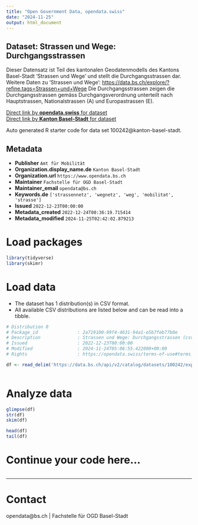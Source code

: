 ```yaml
---
title: "Open Government Data, opendata.swiss"
date: "2024-11-25"
output: html_document
---
```


## Dataset: Strassen und Wege: Durchgangsstrassen

Dieser Datensatz ist Teil des kantonalen Geodatenmodells des Kantons Basel-Stadt 'Strassen und Wege' und stellt die Durchgangsstrassen dar. Weitere Daten zu 'Strassen und Wege': [https://data.bs.ch/explore/?refine.tags=Strassen+und+Wege](https://data.bs.ch/explore/?refine.tags=Strassen+und+Wege)
Die Durchgangsstrassen zeigen die Durchgangsstrassen gemäss Durchgangsverordnung unterteilt nach Hauptstrassen, Nationalstrassen (A) und Europastrassen (E).

[Direct link by **opendata.swiss** for dataset](https://opendata.swiss/de/dataset/strassen-und-wege-durchgangsstrassen)<br>
[Direct link by **Kanton Basel-Stadt** for dataset](https://data.bs.ch/explore/dataset/100242/)

Auto generated R starter code for data set 100242@kanton-basel-stadt.

## Metadata

- **Publisher** `Amt für Mobilität`
- **Organization.display_name.de** `Kanton Basel-Stadt`
- **Organization.url** `https://www.opendata.bs.ch`
- **Maintainer** `Fachstelle für OGD Basel-Stadt`
- **Maintainer_email** `opendata@bs.ch`
- **Keywords.de** `['strassennetz', 'wegnetz', 'weg', 'mobilitat', 'strasse']`
- **Issued** `2022-12-23T00:00:00`
- **Metadata_created** `2022-12-24T00:36:19.715414`
- **Metadata_modified** `2024-11-25T02:42:02.879213`


# Load packages

```r

library(tidyverse)
library(skimr)

```

# Load data

-   The dataset has 1 distribution(s) in CSV format.
-   All available CSV distributions are listed below and can be read into a tibble.

```r

# Distribution 0
# Package_id               : 2a719100-99f4-4631-94a1-e5b7feb77b0e
# Description              : Strassen und Wege: Durchgangsstrassen (csv)
# Issued                   : 2022-12-23T00:00:00
# Modified                 : 2024-11-24T05:06:55.422000+00:00
# Rights                   : https://opendata.swiss/terms-of-use#terms_by

df <- read_delim('https://data.bs.ch/api/v2/catalog/datasets/100242/exports/csv?use_labels=true')



```

# Analyze data

```r

glimpse(df)
str(df)
skim(df)

head(df)
tail(df)

```

# Continue your code here...

```r

```

------------------------------------------------------------------------

# Contact

opendata@bs.ch | Fachstelle für OGD Basel-Stadt
